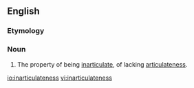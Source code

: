 ==English==

===Etymology===
{{suffix|inarticulate|ness}}

===Noun===
{{en-noun|-}}

# The property of being [[inarticulate]], of lacking [[articulateness]].

[[io:inarticulateness]]
[[vi:inarticulateness]]